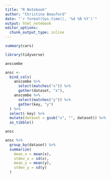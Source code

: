 ```yaml
---
title: "R Notebook"
author: "Christina Beauford"
date: "`r format(Sys.time(), '%d %B %Y')`"
output: html_notebook
editor_options:
  chunk_output_type: inline
---
```




```r
summary(cars)
```

```r
library(tidyverse)
```
```r
anscombe
```

```r
ansc <- 
  bind_cols(
    anscombe %>% 
      select(matches("x")) %>% 
      gather(dataset, "x"),
    anscombe %>% 
      select(matches("y")) %>% 
      gather(key, "y")
  ) %>% 
  select(-key) %>% 
  mutate(dataset = gsub("x", "", dataset)) %>% 
  as_tibble()

ansc
```

```r
ansc %>% 
  group_by(dataset) %>% 
  summarize(
    mean_x = mean(x),
    stdev_x = sd(x),
    mean_y = mean(y),
    stdev_y = sd(y)
  )
```

